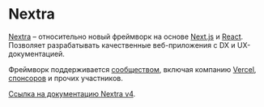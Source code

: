 # Nextra

[Nextra](https://nextra.site) – относительно новый фреймворк на основе [Next.js](./nextjs.mdx) и [React](./reactjs.mdx). Позволяет разрабатывать качественные веб-приложения с DX и UX-документацией.

Фреймворк поддерживается [сообществом](https://nextra.site/about), включая компанию [Vercel](https://vercel.com), [спонсоров](https://nextra.site/sponsors) и прочих участников.  

[Ссылка на документацию Nextra v4](https://nextjs.org/docs).